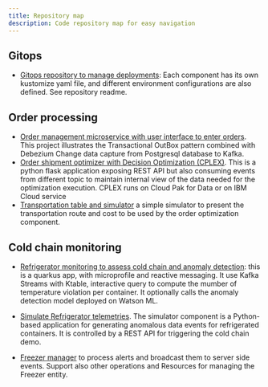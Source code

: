 ```yaml
---
title: Repository map
description: Code repository map for easy navigation
---
```


## Gitops

* [Gitops repository to manage deployments](https://github.com/ibm-cloud-architecture/vaccine-gitops): Each component has its own kustomize yaml file, and different environment configurations are also defined. See repository readme.

## Order processing

* [Order management microservice with user interface to enter orders](https://github.com/ibm-cloud-architecture/vaccine-order-mgr-pg). This project illustrates the Transactional OutBox pattern combined with Debezium Change data capture from Postgresql database to Kafka.
* [Order shipment optimizer with Decision Optimization (CPLEX)](https://github.com/ibm-cloud-architecture/vaccine-order-optimizer). This is a python flask application exposing REST API but also consuming events from different topic to maintain internal view of the data needed for the optimization execution. CPLEX runs on Cloud Pak for Data or on IBM Cloud service
* [Transportation table and simulator](https://github.com/ibm-cloud-architecture/vaccine-transport-simulator) a simple simulator to present the transportation route and cost to be used by the order optimization component.

## Cold chain monitoring

* [Refrigerator monitoring to assess cold chain and anomaly detection](https://github.com/ibm-cloud-architecture/vaccine-monitoring-agent): this is a quarkus app, with microprofile and reactive messaging. It use Kafka Streams with Ktable, interactive query to compute the mumber of temperature violation per container. It optionally calls the anomaly detection model deployed on Watson ML.
 
* [Simulate Refrigerator telemetries](https://github.com/ibm-cloud-architecture/vaccine-reefer-simulator). The simulator component is a Python-based application for generating anomalous data events for refrigerated containers. It is controlled by a REST API for triggering the cold chain demo.

* [Freezer manager](https://github.com/ibm-cloud-architecture/vaccine-freezer-mgr) to process alerts and broadcast them to server side events. Support also other operations and Resources for managing the Freezer entity.